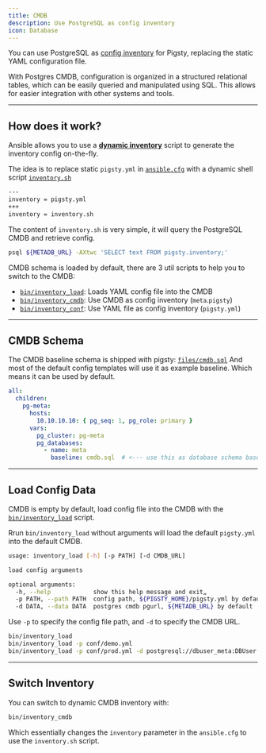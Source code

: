 ```yaml
---
title: CMDB
description: Use PostgreSQL as config inventory
icon: Database
---
```




You can use PostgreSQL as [config inventory](/docs/config/inventory) for Pigsty, replacing the static YAML configuration file.

With Postgres CMDB, configuration is organized in a structured relational tables, which can be easily queried and manipulated using SQL.
This allows for easier integration with other systems and tools.


------

## How does it work?

Ansible allows you to use a [**dynamic inventory**](https://docs.ansible.com/ansible/latest/inventory_guide/intro_dynamic_inventory.html) script to generate the inventory config on-the-fly.

The idea is to replace static `pigsty.yml` in [`ansible.cfg`](https://github.com/pgsty/pigsty/blob/main/ansible.cfg) with a dynamic shell script [`inventory.sh`](https://github.com/pgsty/pigsty/blob/main/bin/inventory_cmdb#L30)


```bash title="~/pigsty/ansible.cfg"
---
inventory = pigsty.yml
+++
inventory = inventory.sh
```

The content of `inventory.sh` is very simple, it will query the PostgreSQL CMDB and retrieve config.

```bash title="~/pigsty/inventory.sh"
psql ${METADB_URL} -AXtwc 'SELECT text FROM pigsty.inventory;'
```

CMDB schema is loaded by default, there are 3 util scripts to help you to switch to the CMDB:

- [`bin/inventory_load`](https://github.com/pgsty/pigsty/blob/main/bin/inventory_load): Loads YAML config file into the CMDB
- [`bin/inventory_cmdb`](https://github.com/pgsty/pigsty/blob/main/bin/inventory_cmdb): Use CMDB as config inventory (`meta`.`pigsty`)
- [`bin/inventory_conf`](https://github.com/pgsty/pigsty/blob/main/bin/inventory_cmdb): Use YAML file as config inventory (`pigsty.yml`)




------

## CMDB Schema

The CMDB baseline schema is shipped with pigsty: [`files/cmdb.sql`](https://github.com/pgsty/pigsty/blob/main/files/cmdb.sql)
And most of the default config templates will use it as example baseline. Which means it can be used by default.

```yaml
all:
  children:
    pg-meta:
      hosts:
        10.10.10.10: { pg_seq: 1, pg_role: primary }
      vars:
        pg_cluster: pg-meta
        pg_databases:
          - name: meta
            baseline: cmdb.sql  # <--- use this as database schema baseline
```


--------

## Load Config Data

CMDB is empty by default, load config file into the CMDB with the [`bin/inventory_load`](https://github.com/pgsty/pigsty/blob/main/bin/inventory_load) script.

Rrun `bin/inventory_load` without arguments will load the default `pigsty.yml` into the default CMDB.

```bash
usage: inventory_load [-h] [-p PATH] [-d CMDB_URL]

load config arguments

optional arguments:
  -h, --help            show this help message and exit„
  -p PATH, --path PATH  config path, ${PIGSTY_HOME}/pigsty.yml by default
  -d DATA, --data DATA  postgres cmdb pgurl, ${METADB_URL} by default
```

Use `-p` to specify the config file path, and `-d` to specify the CMDB URL.

```bash
bin/inventory_load
bin/inventory_load -p conf/demo.yml
bin/inventory_load -p conf/prod.yml -d postgresql://dbuser_meta:DBUser.Meta@10.10.10.10:5432/meta
```


--------

## Switch Inventory

You can switch to dynamic CMDB inventory with:

```bash
bin/inventory_cmdb
```

Which essentially changes the `inventory` parameter in the `ansible.cfg` to use the `inventory.sh` script.
